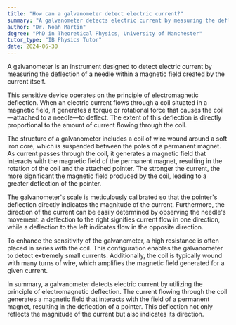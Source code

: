 ```yaml
---
title: "How can a galvanometer detect electric current?"
summary: "A galvanometer detects electric current by measuring the deflection of a needle in a magnetic field produced by the current."
author: "Dr. Noah Martin"
degree: "PhD in Theoretical Physics, University of Manchester"
tutor_type: "IB Physics Tutor"
date: 2024-06-30
---
```


A galvanometer is an instrument designed to detect electric current by measuring the deflection of a needle within a magnetic field created by the current itself.

This sensitive device operates on the principle of electromagnetic deflection. When an electric current flows through a coil situated in a magnetic field, it generates a torque or rotational force that causes the coil—attached to a needle—to deflect. The extent of this deflection is directly proportional to the amount of current flowing through the coil.

The structure of a galvanometer includes a coil of wire wound around a soft iron core, which is suspended between the poles of a permanent magnet. As current passes through the coil, it generates a magnetic field that interacts with the magnetic field of the permanent magnet, resulting in the rotation of the coil and the attached pointer. The stronger the current, the more significant the magnetic field produced by the coil, leading to a greater deflection of the pointer.

The galvanometer's scale is meticulously calibrated so that the pointer's deflection directly indicates the magnitude of the current. Furthermore, the direction of the current can be easily determined by observing the needle's movement: a deflection to the right signifies current flow in one direction, while a deflection to the left indicates flow in the opposite direction.

To enhance the sensitivity of the galvanometer, a high resistance is often placed in series with the coil. This configuration enables the galvanometer to detect extremely small currents. Additionally, the coil is typically wound with many turns of wire, which amplifies the magnetic field generated for a given current.

In summary, a galvanometer detects electric current by utilizing the principle of electromagnetic deflection. The current flowing through the coil generates a magnetic field that interacts with the field of a permanent magnet, resulting in the deflection of a pointer. This deflection not only reflects the magnitude of the current but also indicates its direction.
    